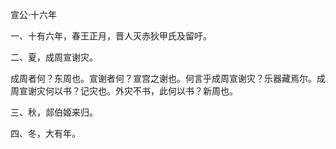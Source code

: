 

宣公·十六年

一、十有六年，春王正月，晋人灭赤狄甲氏及留吁。

二、夏，成周宣谢灾。

成周者何？东周也。宣谢者何？宣宫之谢也。何言乎成周宣谢灾？乐器藏焉尔。成周宣谢灾何以书？记灾也。外灾不书，此何以书？新周也。

三、秋，郯伯姬来归。

四、冬，大有年。

